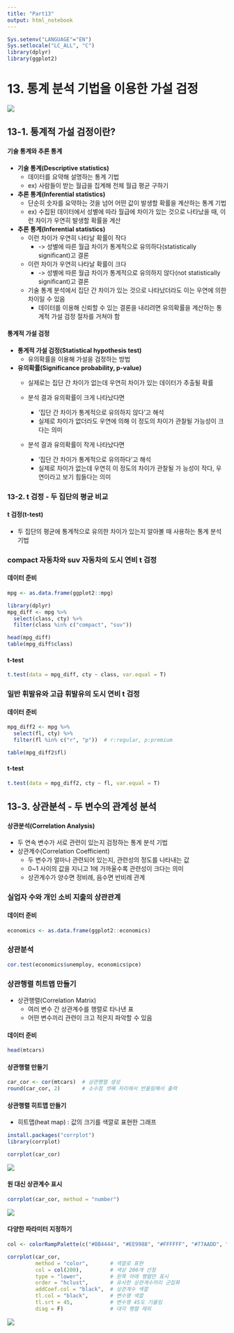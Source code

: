 ```yaml
---
title: "Part13"
output: html_notebook
---
```


<!-- RMD 설정 -->
```r
Sys.setenv("LANGUAGE"="EN")
Sys.setlocale("LC_ALL", "C")
library(dplyr)
library(ggplot2)
```

# 13. 통계 분석 기법을 이용한 가설 검정


![](img/13_00.png)




## 13-1. 통계적 가설 검정이란?

#### 기술 통계와 추론 통계

- **기술 통계(Descriptive statistics)**
    + 데이터를 요약해 설명하는 통계 기법
    + ex) 사람들이 받는 월급을 집계해 전체 월급 평균 구하기

- **추론 통계(Inferential statistics)**
    + 단순히 숫자를 요약하는 것을 넘어 어떤 값이 발생할 확률을 계산하는 통계 기법
    + ex) 수집된 데이터에서 성별에 따라 월급에 차이가 있는 것으로 나타났을 때, 이런 차이가 우연히 발생할 확률을 계산
    


- **추론 통계(Inferential statistics)**
    + 이런 차이가 우연히 나타날 확률이 작다
        + -> 성별에 따른 월급 차이가 통계적으로 유의하다(statistically significant)고 결론
    + 이런 차이가 우연히 나타날 확률이 크다
        + -> 성별에 따른 월급 차이가 통계적으로 유의하지 않다(not statistically significant)고 결론
    + 기술 통계 분석에서 집단 간 차이가 있는 것으로 나타났더라도 이는 우연에 의한 차이일 수 있음
        + 데이터를 이용해 신뢰할 수 있는 결론을 내리려면 유의확률을 계산하는 통계적 가설 검정 절차를 거쳐야 함




#### 통계적 가설 검정

- **통계적 가설 검정(Statistical hypothesis test)**
    + 유의확률을 이용해 가설을 검정하는 방법

- **유의확률(Significance probability, p-value)**
    + 실제로는 집단 간 차이가 없는데 우연히 차이가 있는 데이터가 추출될 확률

    + 분석 결과 유의확률이 크게 나타났다면
        - '집단 간 차이가 통계적으로 유의하지 않다'고 해석
        - 실제로 차이가 없더라도 우연에 의해 이 정도의 차이가 관찰될 가능성이 크다는 의미

    + 분석 결과 유의확률이 작게 나타났다면
        - '집단 간 차이가 통계적으로 유의하다'고 해석
        - 실제로 차이가 없는데 우연히 이 정도의 차이가 관찰될 가
능성이 작다, 우연이라고 보기 힘들다는 의미



### 13-2. t 검정 - 두 집단의 평균 비교

#### t 검정(t-test)

- 두 집단의 평균에 통계적으로 유의한 차이가 있는지 알아볼 때 사용하는 통계 분석 기법
    


### compact 자동차와 suv 자동차의 도시 연비 t 검정

#### 데이터 준비
```r
mpg <- as.data.frame(ggplot2::mpg)

library(dplyr)
mpg_diff <- mpg %>% 
  select(class, cty) %>% 
  filter(class %in% c("compact", "suv"))

head(mpg_diff)
table(mpg_diff$class)
```



#### t-test
```r
t.test(data = mpg_diff, cty ~ class, var.equal = T)
```



### 일반 휘발유와 고급 휘발유의 도시 연비 t 검정

#### 데이터 준비
```r
mpg_diff2 <- mpg %>% 
  select(fl, cty) %>% 
  filter(fl %in% c("r", "p"))  # r:regular, p:premium

table(mpg_diff2$fl)
```



#### t-test
```r
t.test(data = mpg_diff2, cty ~ fl, var.equal = T)
```



## 13-3. 상관분석 - 두 변수의 관계성 분석

#### 상관분석(Correlation Analysis)

- 두 연속 변수가 서로 관련이 있는지 검정하는 통계 분석 
기법
- 상관계수(Correlation Coefficient)
    + 두 변수가 얼마나 관련되어 있는지, 관련성의 정도를 나타내는 값
    + 0~1 사이의 값을 지니고 1에 가까울수록 관련성이 크다는 의미
    + 상관계수가 양수면 정비례, 음수면 반비례 관계



### 실업자 수와 개인 소비 지출의 상관관계

#### 데이터 준비
```r
economics <- as.data.frame(ggplot2::economics)
```

### 상관분석
```r
cor.test(economics$unemploy, economics$pce)
```




### 상관행렬 히트맵 만들기

- 상관행렬(Correlation Matrix)
    - 여러 변수 간 상관계수를 행렬로 타나낸 표
    - 어떤 변수끼리 관련이 크고 적은지 파악할 수 있음
    


#### 데이터 준비
```r
head(mtcars)
```



#### 상관행렬 만들기
```r
car_cor <- cor(mtcars)  # 상관행렬 생성
round(car_cor, 2)       # 소수점 셋째 자리에서 반올림해서 출력
```



#### 상관행렬 히트맵 만들기

- 히트맵(heat map) : 값의 크기를 색깔로 표현한 그래프
```r
install.packages("corrplot")
library(corrplot)
```



```r
corrplot(car_cor)
```

![](img/13_01.png)



#### 원 대신 상관계수 표시
```r
corrplot(car_cor, method = "number")
```

![](img/13_02.png)



#### 다양한 파라미터 지정하기
```r
col <- colorRampPalette(c("#BB4444", "#EE9988", "#FFFFFF", "#77AADD", "#4477AA"))

corrplot(car_cor,
         method = "color",       # 색깔로 표현
         col = col(200),         # 색상 200개 선정
         type = "lower",         # 왼쪽 아래 행렬만 표시
         order = "hclust",       # 유사한 상관계수끼리 군집화
         addCoef.col = "black",  # 상관계수 색깔
         tl.col = "black",       # 변수명 색깔
         tl.srt = 45,            # 변수명 45도 기울임
         diag = F)               # 대각 행렬 제외
```

![](img/13_03.png)